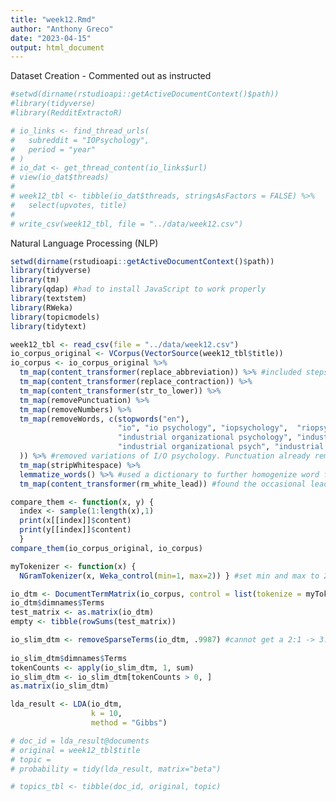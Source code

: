 ```yaml
---
title: "week12.Rmd"
author: "Anthony Greco"
date: "2023-04-15"
output: html_document
---
```

Dataset Creation - Commented out as instructed
```r
#setwd(dirname(rstudioapi::getActiveDocumentContext()$path))
#library(tidyverse)
#library(RedditExtractoR)
```
```r
# io_links <- find_thread_urls(
#   subreddit = "IOPsychology", 
#   period = "year"
# )
# io_dat <- get_thread_content(io_links$url)
# view(io_dat$threads)
#
# week12_tbl <- tibble(io_dat$threads, stringsAsFactors = FALSE) %>%
#   select(upvotes, title)
# 
# write_csv(week12_tbl, file = "../data/week12.csv")
```

Natural Language Processing (NLP)
```r
setwd(dirname(rstudioapi::getActiveDocumentContext()$path))
library(tidyverse)
library(tm)
library(qdap) #had to install JavaScript to work properly
library(textstem)
library(RWeka)
library(topicmodels)
library(tidytext)
```

```r
week12_tbl <- read_csv(file = "../data/week12.csv")
io_corpus_original <- VCorpus(VectorSource(week12_tbl$title))
io_corpus <- io_corpus_original %>% 
  tm_map(content_transformer(replace_abbreviation)) %>% #included steps below to homogenize word forms
  tm_map(content_transformer(replace_contraction)) %>%
  tm_map(content_transformer(str_to_lower)) %>%
  tm_map(removePunctuation) %>%
  tm_map(removeNumbers) %>% 
  tm_map(removeWords, c(stopwords("en"),
                        "io", "io psychology", "iopsychology",  "riopsychology", "io psych", "iopsych",
                        "industrial organizational psychology", "industrial organisational psychology",
                        "industrial organizational psych", "industrial organisational psych"
  )) %>% #removed variations of I/O psychology. Punctuation already removed previously so not needed here
  tm_map(stripWhitespace) %>%
  lemmatize_words() %>% #used a dictionary to further homogenize word forms
  tm_map(content_transformer(rm_white_lead)) #found the occasional leading whitespace in cleaned corpus examples annoying

compare_them <- function(x, y) { 
  index <- sample(1:length(x),1)
  print(x[[index]]$content)
  print(y[[index]]$content)
  }
compare_them(io_corpus_original, io_corpus)

myTokenizer <- function(x) { 
  NGramTokenizer(x, Weka_control(min=1, max=2)) } #set min and max to 2 to force bigrams (2-word sequence). Can set ot any limit but project called for 2.

io_dtm <- DocumentTermMatrix(io_corpus, control = list(tokenize = myTokenizer))
io_dtm$dimnames$Terms
test_matrix <- as.matrix(io_dtm)
empty <- tibble(rowSums(test_matrix))

io_slim_dtm <- removeSparseTerms(io_dtm, .9987) #cannot get a 2:1 -> 3:1 ratio of docs to variables. Jumps from 729:2875 #.9986282579
  
io_slim_dtm$dimnames$Terms
tokenCounts <- apply(io_slim_dtm, 1, sum)
io_slim_dtm <- io_slim_dtm[tokenCounts > 0, ]
as.matrix(io_slim_dtm)
```

```r
lda_result <- LDA(io_dtm, 
                  k = 10,
                  method = "Gibbs")

# doc_id = lda_result@documents 
# original = week12_tbl$title
# topic = 
# probability = tidy(lda_result, matrix="beta")

# topics_tbl <- tibble(doc_id, original, topic)
```